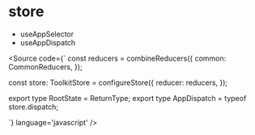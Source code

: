 
<Meta title="store/Store" />

# store

- useAppSelector
- useAppDispatch

<Source code={`
  const reducers = combineReducers({
    common: CommonReducers,
  });

  const store: ToolkitStore = configureStore({
    reducer: reducers,
  });

  export type RootState = ReturnType<typeof store.getState>;
  export type AppDispatch = typeof store.dispatch;



`} language='javascript' />

